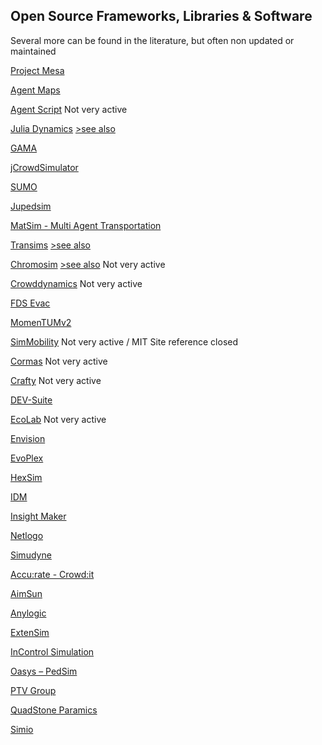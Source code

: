 ## Open Source Frameworks, Libraries & Software {#open-source-frameworks-libraries--software}

Several more can be found in the literature, but often non updated or maintained

[Project Mesa](https://github.com/projectmesa/mesa)

[Agent Maps](https://github.com/noncomputable/AgentMaps)

[Agent Script](https://github.com/backspaces/agentscript0) Not very active

[Julia Dynamics](https://github.com/JuliaDynamics/Agents.jl)
[>see also](https://julialang.org/)

[GAMA](https://gama-platform.github.io/)

[jCrowdSimulator](https://github.com/FraunhoferIVI/jCrowdSimulator)

[SUMO](https://sumo.dlr.de/docs/index.html)

[Jupedsim](http://www.jupedsim.org)

[MatSim - Multi Agent Transportation](https://www.matsim.org)

[Transims](https://en.wikipedia.org/wiki/Transims)
[>see also](https://code.google.com/archive/p/transims/)

[Chromosim](https://github.com/sylvain-faure/cromosim)
[>see also](http://www.cromosim.fr) Not very active

[Crowddynamics](https://github.com/jaantollander/crowddynamics) Not very active

[FDS Evac](https://github.com/firemodels/fds)

[MomenTUMv2](https://github.com/tumcms/MomenTUM)

[SimMobility](https://github.com/smart-fm/simmobility-prod) Not very active / MIT Site reference closed

[Cormas](http://cormas.cirad.fr/en/outil/outil.htm) Not very active

[Crafty](https://www.wiki.ed.ac.uk/display/CRAFTY/Home) Not very active

[DEV-Suite](https://acims.asu.edu/software/devs-suite/)

[EcoLab](http://ecolab.sourceforge.net) Not very active

[Envision](http://envision.bioe.orst.edu)

[EvoPlex](https://evoplex.org)

[HexSim](https://www.hexsim.net)

[IDM](https://www.idmod.org/documentation)

[Insight Maker](https://insightmaker.com)

[Netlogo](https://ccl.northwestern.edu/netlogo/)

[Simudyne](https://simudyne.com)

[Accu:rate - Crowd:it](https://www.accu-rate.de/en/)

[AimSun](https://www.aimsun.com/)

[Anylogic](https://www.anylogic.com/)

[ExtenSim](https://extendsim.com/)

[InControl Simulation](https://www.incontrolsim.com/)

[Oasys – PedSim](https://www.oasys-software.com/)

[PTV Group](https://www.ptvgroup.com/en/)

[QuadStone Paramics](http://www.paramics-online.com/)

[Simio](https://www.simio.com/)

